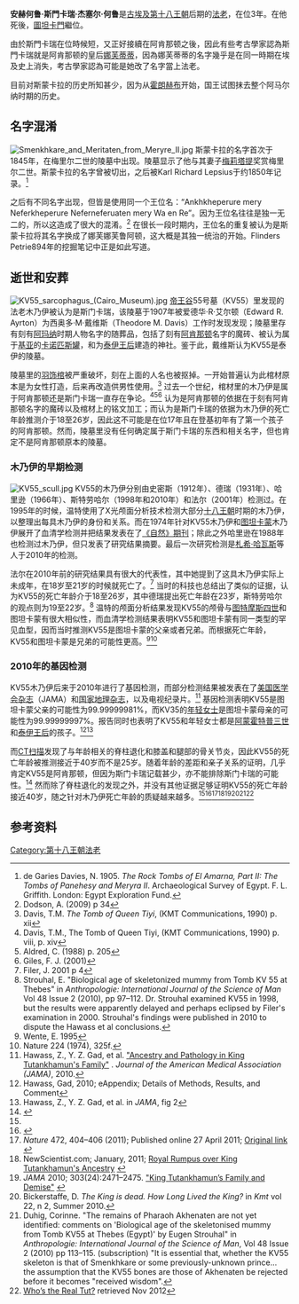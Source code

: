 {{multiple issues|
{{expand|time=2014-06-02T10:59:36+00:00}}
{{onesource|time=2014-06-02T10:59:36+00:00}}
{{refimprove|time=2014-06-02T10:59:36+00:00}}
}}
{{noteTA
|G1=Unit
|1=zh-cn:图坦哈蒙; zh-sg:图坦卡蒙; zh-my:图坦卡蒙; zh-hant:圖坦卡門;
|2=zh-cn:埃赫那吞; zh-sg:阿肯那顿; zh-my:阿肯那顿; zh-hant:阿肯那頓;
|3=zh-hans:斯蒙卡拉; zh-hk:斯門卡拉; zh-tw:斯門卡瑞;
}}
{{Pharaoh Infobox
| Name = 斯門卡瑞
| Image = Spaziergang im Garten Amarna Berlin.jpg|300px
| Caption = 一对王室夫妇，可能是斯蒙卡拉与梅莉塔頓
| Reign = 公元前1335年－前1334年
| Dynasty = [[古埃及|古埃及]][[第十八王朝|第十八王朝]]
| Predecessor = [[阿肯那顿|阿肯那顿]]
| Successor = [[圖坦卡門|圖坦卡門]]
| Prenomen = '''''安赫何鲁 Ankhkheperure''''' <br/>生活是[[拉_(埃及神祇)|拉]]的表现<ref name="Clayton,P. 2006 p.120"/> 
| PrenomenHiero = <hiero>ra-anx-xpr-Z2</hiero>
| Nomen = '''''斯蒙卡拉-杰塞尔何鲁 Smenkhkare-Djeserkheperu'''''<br />轰轰烈烈是拉的灵魂，样子之圣神<ref name="Clayton,P. 2006 p.120">Clayton,P., ''Chronicle of the Pharaohs'' (Thames and Hudson, 2006) p.120</ref> 
| NomenHiero = <hiero>N5-s-mnx-D28-D45-L1:Z2</hiero>
| Spouse = [[梅莉塔提|梅莉塔提]]
| Died = 公元前1332年
}}
'''安赫何鲁·斯門卡瑞·杰塞尔·何鲁'''是[[古埃及|古埃及]][[第十八王朝|第十八王朝]]后期的[[法老|法老]]，在位3年。在他死後，[[圖坦卡門|圖坦卡門]]繼位。

由於斯門卡瑞在位時候短，又正好接續在阿肯那顿之後，因此有些考古學家認為斯門卡瑞就是阿肯那顿的皇后[[娜芙蒂蒂|娜芙蒂蒂]]，因為娜芙蒂蒂的名字幾乎是在同一時期在埃及史上消失，考古學家認為可能是她改了名字當上法老。

目前对斯蒙卡拉的历史所知甚少，因为从[[霍朗赫布|霍朗赫布]]开始，国王试图抹去整个阿马尔纳时期的历史。

==名字混淆==
[[File:Smenkhkare_and_Meritaten_from_Meryre_II.jpg|thumb]]
斯蒙卡拉的名字首次于1845年，在梅里尔二世的陵墓中出现。陵墓显示了他与其妻子[[梅莉塔提|梅莉塔提]]奖赏梅里尔二世。斯蒙卡拉的名字曾被切出，之后被Karl Richard Lepsius于约1850年记录。<ref>de Garies Davies, N. 1905. ''The Rock Tombs of El Amarna, Part II: The Tombs of Panehesy and Meryra II''. Archaeological Survey of Egypt. F. L. Griffith. London: Egypt Exploration Fund.</ref>

之后有不同名字出现，但皆是使用同一个王位名：“Ankhkheperure mery Neferkheperure Neferneferuaten mery Wa en Re”。因为王位名往往是独一无二的，所以这造成了很大的混淆。<ref>Dodson, A. (2009) p 34</ref> 在很长一段时期内，王位名的重复被认为是斯蒙卡拉将其名字换成了娜芙娜芙鲁阿顿，这大概是其独一统治的开始。Flinders Petrie894年的挖掘笔记中正是如此写道。

==逝世和安葬==
[[File:KV55_sarcophagus_(Cairo_Museum).jpg|thumb]]
[[帝王谷|帝王谷]]55号墓（KV55）里发现的法老木乃伊被认为是斯门卡瑞，该陵墓于1907年被爱德华·R·艾尔顿（Edward R. Ayrton）为西奥多·M·戴维斯（Theodore M. Davis）工作时发现发现；陵墓里存有刻有[[阿玛纳|阿玛纳]]时期人物名字的随葬品，包括了刻有[[阿肯那顿|阿肯那顿]]名字的魔砖、被认为属于[[基亚|基亚]]的[[卡诺匹斯罐|卡诺匹斯罐]]，和为[[泰伊王后|泰伊王后]]建造的神社。鉴于此，戴维斯认为KV55是泰伊的陵墓。

陵墓里的[[羽饰棺|羽饰棺]]被严重破坏，刻在上面的人名也被抠掉。一开始普遍认为此棺材原本是为女性打造，后来再改造供男性使用。<ref>Davis, T.M. ''The Tomb of Queen Tiyi'', (KMT Communications, 1990) p. xii</ref> 过去一个世纪，棺材里的木乃伊是属于阿肯那顿还是斯门卡瑞一直存在争论。<ref>Davis, T.M., The Tomb of Queen Tiyi, (KMT Communications, 1990) p. viii, p. xiv</ref><ref>Aldred, C. (1988) p. 205</ref><ref>Giles, F. J. (2001)</ref> 认为是阿肯那顿的依据在于刻有阿肯那顿名字的魔砖以及棺材上的铭文加工；而认为是斯门卡瑞的依据为木乃伊的死亡年龄推测介于18至26岁，因此这不可能是在位17年且在登基初年有了第一个孩子的阿肯那顿。然而，陵墓里没有任何确定属于斯门卡瑞的东西和相关名字，但也肯定不是阿肯那顿原本的陵墓。

===木乃伊的早期检测===
[[File:KV55_scull.jpg|thumb]]
KV55的木乃伊分别由史密斯（1912年）、德瑞（1931年）、哈里逊（1966年）、斯特劳哈尔（1998年和2010年）和法尔（2001年）检测过。在1995年的时候，温特使用了X光颅面分析技术检测大部分[[十八王朝|十八王朝]]时期的木乃伊，以整理出每具木乃伊的身份和关系。而在1974年针对KV55木乃伊和[[图坦卡蒙|图坦卡蒙]]木乃伊展开了血清学检测并把结果发表在了[[自然_(期刊)|《自然》期刊]]；除此之外哈里逊在1988年也检测过木乃伊，但只发表了研究结果摘要。最后一次研究检测是[[札希·哈瓦斯|札希·哈瓦斯]]等人于2010年的检测。

法尔在2010年前的研究结果具有很大的代表性，其中她提到了这具木乃伊实际上未成年，在18岁至21岁的时候就死亡了。<ref>Filer, J. 2001 p 4</ref> 当时的科技也总结出了类似的证据，认为KV55的死亡年龄介于18至26岁，其中德瑞提出死亡年龄在23岁，斯特劳哈尔的观点则为19至22岁。<ref name="STROUHAL3">Strouhal, E. "Biological age of skeletonized mummy from Tomb KV 55 at Thebes" in ''Anthropologie: International Journal of the Science of Man'' Vol 48 Issue 2 (2010), pp 97–112.  Dr. Strouhal examined KV55 in 1998, but the results were apparently delayed and perhaps eclipsed by Filer's examination in 2000.  Strouhal's findings were published in 2010 to dispute the Hawass et al conclusions.</ref> 温特的颅面分析结果发现KV55的颅骨与[[图特摩斯四世|图特摩斯四世]]和图坦卡蒙有很大相似性，而血清学检测结果表明KV55和图坦卡蒙有同一类型的罕见血型，因而当时推测KV55是图坦卡蒙的父亲或者兄弟。而根据死亡年龄，KV55和图坦卡蒙是兄弟的可能性更高。<ref>Wente, E. 1995</ref><ref>Nature 224 (1974), 325f.</ref>

===2010年的基因检测===
KV55木乃伊后来于2010年进行了基因检测，而部分检测结果被发表在了[[美国医学会杂志|美国医学会杂志]]（JAMA）和[[国家地理杂志|国家地理杂志]]，以及电视纪录片。<ref name="JAMA_TUT3">Hawass, Z., Y. Z. Gad, et al. [http://jama.jamanetwork.com/article.aspx?articleid=185393 "Ancestry and Pathology in King Tutankhamun's Family"] {{Wayback|url=http://jama.jamanetwork.com/article.aspx?articleid=185393 |date=20141023201301 }}. ''Journal of the American Medical Association (JAMA)'', 2010.</ref> 基因检测表明KV55是图坦卡蒙父亲的可能性为99.99999981%，而KV35的[[年轻女士|年轻女士]]是图坦卡蒙母亲的可能性为99.99999997%。报告同时也表明了KV55和年轻女士都是[[阿蒙霍特普三世|阿蒙霍特普三世]]和[[泰伊王后|泰伊王后]]的孩子。<ref>Hawass, Gad, 2010; eAppendix; Details of Methods, Results, and Comment</ref><ref>Hawass, Z., Y. Z. Gad, et al. in ''JAMA'', fig 2</ref>

而[[CT扫描|CT扫描]]发现了与年龄相关的脊柱退化和膝盖和腿部的骨关节炎，因此KV55的死亡年龄被推测接近于40岁而不是25岁。随着年龄的差距和亲子关系的证明，几乎肯定KV55是阿肯那顿，但因为斯门卡瑞记载甚少，亦不能排除斯门卡瑞的可能性。<ref>{{cite magazine |title=King Tut's Family Secrets |url=http://ngm.nationalgeographic.com/2010/09/tut-dna/hawass-text |magazine=National Geographic |author=Zahi Hawass |page=6 |access-date=2021-07-30 |archive-date=2018-03-21 |archive-url=https://web.archive.org/web/20180321093154/http://ngm.nationalgeographic.com/2010/09/tut-dna/hawass-text |dead-url=no }}</ref> 然而除了脊柱退化的发现之外，并没有其他证据足够证明KV55的死亡年龄接近40岁，随之针对木乃伊死亡年龄的质疑越来越多。<ref name="STROUHAL3" /><ref>{{Cite web|date=2010-03-02|title=News from the Valley of the Kings: DNA Shows that KV55 Mummy Probably Not Akhenaten|url=http://www.kv64.info/2010/03/dna-shows-that-kv55-mummy-probably-not.html|access-date=2012-08-25|publisher=Kv64.info|archive-date=2010-03-07|archive-url=https://web.archive.org/web/20100307020356/http://www.kv64.info/2010/03/dna-shows-that-kv55-mummy-probably-not.html|dead-url=no}}</ref><ref>''Nature'' 472, 404–406 (2011); Published online 27 April 2011; [http://www.nature.com/news/2011/110427/full/472404a.html Original link] {{Wayback|url=http://www.nature.com/news/2011/110427/full/472404a.html |date=20210324133342 }}</ref><ref>NewScientist.com; January, 2011; [https://www.newscientist.com/article/dn20014-royal-rumpus-over-king-tutankhamuns-ancestry.html Royal Rumpus over King Tutankhamun's Ancestry] {{Wayback|url=https://www.newscientist.com/article/dn20014-royal-rumpus-over-king-tutankhamuns-ancestry.html |date=20150501154141 }}</ref><ref>''JAMA'' 2010; 303(24):2471–2475. [http://jama.jamanetwork.com/article.aspx?articleid=186115 "King Tutankhamun’s Family and Demise"] {{Wayback|url=http://jama.jamanetwork.com/article.aspx?articleid=186115 |date=20160304053831 }}</ref><ref name="BICK_KING3">Bickerstaffe, D. ''The King is dead. How Long Lived the King?'' in ''Kmt'' vol 22, n 2, Summer 2010.</ref><ref>Duhig, Corinne. "The remains of Pharaoh Akhenaten are not yet identified: comments on 'Biological age of the skeletonised mummy from Tomb KV55 at Thebes (Egypt)' by Eugen Strouhal" in ''Anthropologie: International Journal of the Science of Man'', Vol 48 Issue 2 (2010) pp 113–115.  (subscription) "It is essential that, whether the KV55 skeleton is that of Smenkhkare or some previously-unknown prince... the assumption that the KV55 bones are those of Akhenaten be rejected before it becomes "received wisdom".</ref><ref>[http://archive.archaeology.org/1005/etc/commentary.html Who’s the Real Tut?] {{Wayback|url=http://archive.archaeology.org/1005/etc/commentary.html |date=20131001074916 }} retrieved Nov 2012</ref>

==参考资料==
{{reflist}}

{{著名埃及统治者}}
[[Category:第十八王朝法老|Category:第十八王朝法老]]